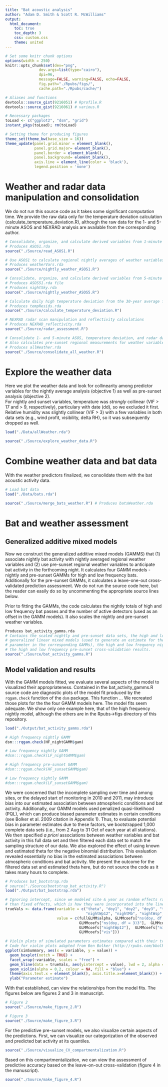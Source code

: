 ```yaml
---
title: "Bat acoustic analysis"
author: "Adam D. Smith & Scott R. McWilliams"
output:
  html_document:
    toc: true
    toc_depth: 3
    css: custom.css
    theme: united
---
```


```r
# Set some knitr chunk options
options(width = 250)
knitr::opts_chunk$set(dev="png", 
               dev.args=list(type="cairo"),
               dpi=96,
               message=FALSE, warning=FALSE, echo=FALSE, 
               fig.path="./Rpubs/figs/", 
               cache.path="./Rpubs/cache/")
```

```r
# Aliases and functions
devtools::source_gist(9216051) # Rprofile.R
devtools::source_gist(9216061) # various.R

# Necessary packages
toLoad <- c("ggplot2", "dsm", "grid")
instant_pkgs(toLoad); rm(toLoad)

# Setting theme for producing figures
theme_set(theme_bw(base_size = 16))
theme_update(panel.grid.minor = element_blank(),
             panel.grid.major= element_blank(),
             panel.border = element_blank(),
             panel.background= element_blank(),
             axis.line = element_line(color = 'black'),
             legend.position = 'none')
```

# Weather and radar data manipulation and consolidation

We do not run this source code as it takes some significant computation time.  We provide the raw data only for the temperature deviation calculation (calculate_temperature_deviation.R), although the raw data for the 1- and 5-minute ASOS and NEXRAD analysis are available from the corresponding author. 
```r
# Consolidate, organize, and calculate derived variables from 1-minute ASOS data
# Produces ASOS1.rda
source("./Source/read_ASOS1.R")

# Use ASOS1 to calculate regional nightly averages of weather variables
# Produces weatherVars.rda
source("./Source/nightly_weather_ASOS1.R")

# Consolidate, organize, and calculate derived variables from 5-minute ASOS data
# Produces ASOS51.rda file
# Produces nightSky.rda
source("./Source/nightly_weather_ASOS5.R")

# Calculate daily high temperature deviation from the 30-year average for a given day
# Produces tempResids.rda
source("./Source/calculate_temperature_deviation.R")

# NEXRAD radar scan manipulation and reflectivity calculations
# Produces NEXRAD_reflectivity.rda
source("./Source/radar_assessment.R")

# Consolidate 1- and 5-minute ASOS, temperature deviation, and radar data
# Also calculates pre-sunset regional measurements for weather variables
# Produces allWeather.rda
source("./Source/consolidate_all_weather.R")
```

# Explore the weather data

Here we plot the weather data and look for collinearity among predictor variables for the
nightly average analysis (objective 1) as well as pre-sunset analysis (objective 2).  
For nightly and sunset variables, temperature was *strongly* collinear (VIF > 17 and > 9, 
respectively), particulary with date (dd), so we excluded it first.  Relative humidity was
slightly collinear (VIF > 3) with a few variables in both data sets (e.g., wind profit, 
visibility, delta RH), so it was subsequently dropped as well.

```r
load("./Data/allWeather.rda")

source("./Source/explore_weather_data.R")
```

# Combine weather data and bat data

With the weather predictors finalized, we consolidate them with the bat acoustic activity data.

```r
# Load bat data
load("./Data/bats.rda")

source("./Source/merge_bats_weather.R") # Produces batsWeather.rda
```

# Bat and weather assessment

## Generalized additive mixed models

Now we construct the generalized additive mixed models (GAMMS) that (1) associate nightly bat activity
with nightly averaged regional weather variables and (2) use pre-sunset regional weather variables
to anticipate bat activity in the forthcoming night.  It calculates four GAMM models - nightly and
pre-sunset GAMMs for high and low frequency bats.  Additionally for the pre-sunset GAMMs, it calculates
a leave-one-out cross-validated prediction assessment.  We do not run the source code here, but
the reader can easily do so by uncommenting the appropriate source lines below.

Prior to fitting the GAMMs, the code calculates the nightly totals of high and low frequency bat passes
and the number of active detectors (used as an offset in the GAMM models).  It also scales the nightly 
and pre-sunset weather variables.

```r
Produces bat_activity_gamms.rda
# Contains the scaled nightly and pre-sunset data sets, the high and low frequency nightly and pre-sunset
# generalized linear mixed models (used to generate an estimate for the negative binomial theta
# parameter in the corresponding GAMMs), the high and low frequency nightly and pre-sunset GAMMs, and
# the high and low frequency pre-sunset cross-validation results.
source("./Source/bat_activity_gamms.R")
```

## Model validation and results

With the GAMM models fitted, we evaluate several aspects of the model to visualized their appropriateness.
Contained in the bat_activity_gamms.R source code are diagnostic plots of the model fit produced by the
`rqgam.check` function of the `dsm` package.  This function ...  We recreated those plots for the the 
four GAMM models here.  The model fits seem adequate.  We show only one example here, that of the high
frequency nightly model, although the others are in the Rpubs->figs directory of this repository.
```r
load("./Output/bat_activity_gamms.rda")

# High frequency nightly GAMM
dsm:::rqgam.check(HF_nightGAMM$gam)

# Low frequency nightly GAMM
#dsm:::rqgam.check(LF_nightGAMM$gam)

# High frequency pre-sunset GAMM
#dsm:::rqgam.check(HF_sunsetGAMM$gam)

# Low frequency nightly GAMM
#dsm:::rqgam.check(LF_sunsetGAMM$gam)
```

We were concerned that the incomplete sampling over time and among sites, or the delayed start of monitoring
in 2010 and 2011, may introduce bias into our estimated association between atmospheric conditions and bat 
activity.  Additionally, our GAMM models used penalized quasi-likelihood (PQL), which can produce biased
parameter estimates in certain conditions (see Bolker et al. 2009 citation in Appendix 1).  Thus, to evaluate
potential bias in parameter estimates due to these factors, we bootstrapped 1,000 complete data sets (i.e., 
from 2 Aug to 31 Oct of each year at all stations).  We then specified *a priori* associations between weather
variables and bat activity in this full data set and then filtered each data set to match the sampling 
structure of our data.  We also explored the effect of using known and estimated theta for the negative 
binomial distribution.  This evaluation revealed essentially no bias in the estimated associations between 
atmospheric conditions and bat activity.  We present the outcome for the filtered data set and estimated theta 
here, but do not source the code as it takes many hours to complete.

```r
# Produces bat_bootstrap.rda
# source("./Source/bootstrap_bat_activity.R")
load("./Output/bat_bootstrap.rda")

# Ignoring intercept, since we modeled site & year as random effects rather 
# than fixed effects, which is how they were incorporated into the linear predictor
trueVals <- data.frame(variable = c("theta", "doy1", "doy2", "doy3", "tempDev", "nightdTemp",
                                    "nightWp12", "nightMb", "nightWsp", "vis"),
                       value = c(fullGLMM$alpha, GLMMcoefs["ns(doy, df = 3)1"], GLMMcoefs["ns(doy, df = 3)2"],
                                 GLMMcoefs["ns(doy, df = 3)3"],  GLMMcoefs["tempDev"],  GLMMcoefs["nightdTemp"],
                                 GLMMcoefs["nightWp12"],  GLMMcoefs["nightMb"],  GLMMcoefs["nightWsp"],
                                 GLMMcoefs["vis"]))

# Violin plots of simulated parameters estimates compared with their true values
# Code for violin plots adapted from Ben Bolker (http://rpubs.com/bbolker/3324)
ggplot(simSummary, aes(x = variable, y = value)) + 
  geom_boxplot(notch = TRUE) + 
  facet_wrap(~variable, scales = "free") + 
  geom_hline(data = trueVals, aes(yintercept = value), lwd = 2, alpha = 0.5, colour = "red") +
  geom_violin(alpha = 0.2, colour = NA, fill = "blue") + 
  theme(axis.text.x = element_blank(), axis.title.x=element_blank()) + 
  ylab("Parameter estimate")
```

With that established, can view the relationships from the model fits.  The figures below are figures 
2 and 3 in manuscript.

```r
# Figure 2
source("./Source/make_figure_2.R")

# Figure 3
source("./Source/make_figure_3.R")
```

For the predictive pre-sunset models, we also visualize certain aspects of the predictions.  First, we can
visualize our categorization of the observed and predicted bat activity at its quantiles.

```r
source("./Source/visualize_CV_compartmentalization.R")
```

Based on this compartmentalization, we can view the assessment of predictive accuracy based on the 
leave-on-out cross-validation (figure 4 in the manuscript).
```r
source("./Source/make_figure_4.R")
```
